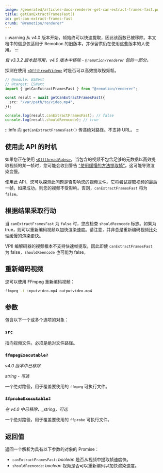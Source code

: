 ```yaml
---
image: /generated/articles-docs-renderer-get-can-extract-frames-fast.png
title: getCanExtractFramesFast()
id: get-can-extract-frames-fast
crumb: "@remotion/renderer"
---
```


:::warning
从 v4.0 版本开始，帧始终可以快速提取，因此该函数已被移除。本文档中的信息仅适用于 Remotion 的旧版本，并保留供仍在使用这些版本的人使用。
:::

_自 v3.3.2 版本起可用，v4.0 版本中移除 - `@remotion/renderer` 包的一部分。_

探测在使用 [`<OffthreadVideo>`](/docs/offthreadvideo) 时是否可以高效提取视频帧。

```ts
// @module: ESNext
// @target: ESNext
import { getCanExtractFramesFast } from "@remotion/renderer";

const result = await getCanExtractFramesFast({
  src: "/var/path/to/video.mp4",
});

console.log(result.canExtractFramesFast); // false
console.log(result.shouldReencode); // true
```

:::info
向 `getCanExtractFramesFast()` 传递绝对路径。不支持 URL。
:::

## 使用此 API 的时机

如果您正在使用 [`<OffthreadVideo>`](/docs/offthreadvideo)，当包含的视频不包含足够的元数据以高效提取视频的某一帧时，您可能会收到警告 ["使用缓慢的方法提取帧"](/docs/slow-method-to-extract-frame)。这可能导致渲染变慢。

使用此 API，您可以探测此问题是否影响您的视频文件。它将尝试提取视频的最后一帧，如果成功，则您的视频不受影响。否则，`canExtractFramesFast` 将为 `false`。

## 根据结果采取行动

当 `canExtractFramesFast` 为 `false` 时，您应检查 `shouldReencode` 标志。如果为 true，则可以重新编码视频以加快渲染速度。请注意，并非总是重新编码视频比处理缓慢的渲染更快。

VP8 编解码器的视频根本不支持快速帧提取，因此即使 `canExtractFramesFast` 为 false，`shouldReencode` 也可能为 false。

## 重新编码视频

您可以使用 FFmpeg 重新编码视频：

```sh
ffmpeg -i inputvideo.mp4 outputvideo.mp4
```

## 参数

包含以下一个或多个选项的对象：

### `src`

指向视频文件。必须是绝对文件路径。

### ~~`ffmpegExecutable?`~~

_v4.0 版本中已移除_

_string - 可选_

一个绝对路径，用于覆盖要使用的 `ffmpeg` 可执行文件。

### ~~`ffprobeExecutable?`~~

_在 v4.0 中已移除，\_string，可选_

一个绝对路径，用于覆盖要使用的 `ffprobe` 可执行文件。

## 返回值

返回一个解析为具有以下参数的对象的 Promise：

- `canExtractFramesFast`: _boolean_ 是否从视频中提取帧速度快。
- `shouldReencode`: _boolean_ 视频是否可以重新编码以加快渲染速度。
